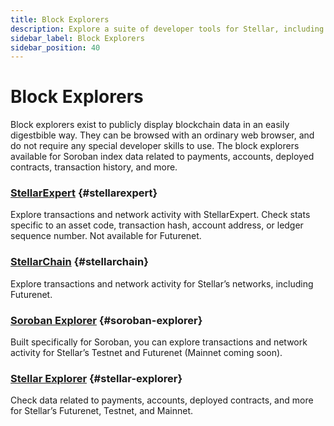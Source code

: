 ```yaml
---
title: Block Explorers
description: Explore a suite of developer tools for Stellar, including block explorers.
sidebar_label: Block Explorers
sidebar_position: 40
---
```


# Block Explorers

Block explorers exist to publicly display blockchain data in an easily digestbible way. They can be browsed with an ordinary web browser, and do not require any special developer skills to use. The block explorers available for Soroban index data related to payments, accounts, deployed contracts, transaction history, and more.

### [StellarExpert](https://stellar.expert/explorer/public) {#stellarexpert}

Explore transactions and network activity with StellarExpert. Check stats specific to an asset code, transaction hash, account address, or ledger sequence number. Not available for Futurenet.

### [StellarChain](https://stellarchain.io/) {#stellarchain}

Explore transactions and network activity for Stellar’s networks, including Futurenet.

### [Soroban Explorer](https://soroban.nownodes.io/) {#soroban-explorer}

Built specifically for Soroban, you can explore transactions and network activity for Stellar’s Testnet and Futurenet (Mainnet coming soon).

### [Stellar Explorer](https://steexp.com/) {#stellar-explorer}

Check data related to payments, accounts, deployed contracts, and more for Stellar’s Futurenet, Testnet, and Mainnet.
